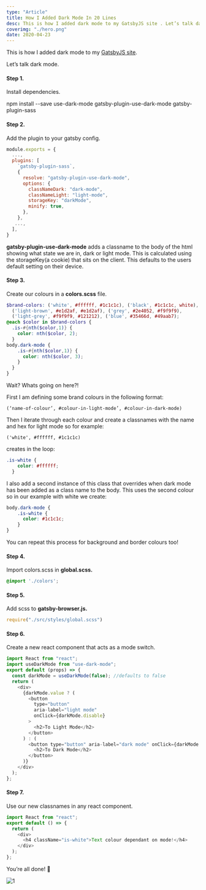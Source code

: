 ```yaml
---
type: "Article"
title: How I Added Dark Mode In 20 Lines
desc: This is how I added dark mode to my GatsbyJS site . Let’s talk dark mode...
coverimg: "./hero.png"
date: 2020-04-23
---
```


This is how I added dark mode to my [GatsbyJS site](https://sld.codes/).

Let’s talk dark mode.

#### Step 1.

Install dependencies.

npm install --save use-dark-mode gatsby-plugin-use-dark-mode gatsby-plugin-sass

#### Step 2.

Add the plugin to your gatsby config.
```js
module.exports = {  
  ...,  
  plugins: [  
    `gatsby-plugin-sass`,  
    {  
      resolve: "gatsby-plugin-use-dark-mode",  
      options: {  
        classNameDark: "dark-mode",  
        classNameLight: "light-mode",  
        storageKey: "darkMode",  
        minify: true,  
      },  
    },  
   ...,  
  ],  
}
```

**gatsby-plugin-use-dark-mode** adds a classname to the body of the html showing what state we are in, dark or light mode. This is calculated using the storageKey(a cookie) that sits on the client. This defaults to the users default setting on their device.

#### Step 3.

Create our colours in a **colors.scss** file.
```scss
$brand-colors: ('white', #ffffff, #1c1c1c), ('black', #1c1c1c, white),  
  ('light-brown', #e1d2af, #e1d2af), ('grey', #2e4052, #f9f9f9),  
  ('light-grey', #f9f9f9, #121212), ('blue', #35466d, #49aab7);  
@each $color in $brand-colors {  
  .is-#{nth($color,1)} {  
    color: nth($color, 2);  
  }  
body.dark-mode {  
    .is-#{nth($color,1)} {  
      color: nth($color, 3);  
    }  
  }  
}
```

Wait? Whats going on here?!

First I am defining some brand colours in the following format:

`(‘name-of-colour’, #colour-in-light-mode’, #colour-in-dark-mode)`

Then I iterate through each colour and create a classnames with the name and hex for light mode so for example:

`('white', #ffffff, #1c1c1c)`

creates in the loop:
```scss
.is-white {  
    color: #ffffff;  
  }
```
I also add a second instance of this class that overrides when dark mode has been added as a class name to the body. This uses the second colour so in our example with white we create:
```scss
body.dark-mode {  
    .is-white {  
      color: #1c1c1c;  
    }  
}
```

You can repeat this process for background and border colours too!

#### Step 4.

Import colors.scss in **global.scss.**
```scss
@import './colors';
```
#### Step 5.

Add scss to **gatsby-browser.js.**
```js
require("./src/styles/global.scss")
```
#### Step 6.

Create a new react component that acts as a mode switch.
```js
import React from "react";  
import useDarkMode from "use-dark-mode";  
export default (props) => {  
  const darkMode = useDarkMode(false); //defaults to false  
  return (  
    <div>  
      {darkMode.value ? (  
        <button  
          type="button"  
          aria-label="light mode"  
          onClick={darkMode.disable}  
        >  
          <h2>To Light Mode</h2>  
        </button>  
      ) : (  
        <button type="button" aria-label="dark mode" onClick={darkMode.enable}>  
          <h2>To Dark Mode</h2>  
        </button>  
      )}  
    </div>  
  );  
};
```

#### Step 7.

Use our new classnames in any react component.
```js
import React from "react";  
export default () => {  
  return (  
    <div>  
      <h4 className="is-white">Text colour dependant on mode!</h4>  
    </div>  
  );  
};
```

You’re all done! 🎉

![1](./1.gif)